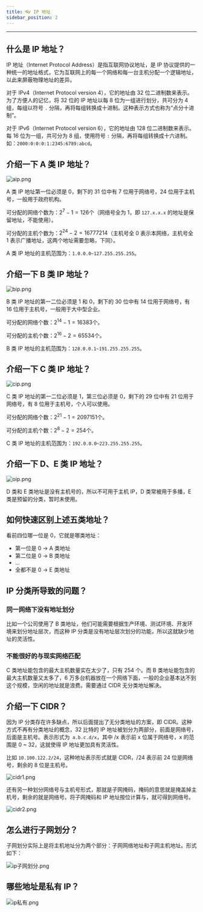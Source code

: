 ```yaml
---
title: 👓 IP 地址
sidebar_position: 2
---
```


----

## 什么是 IP 地址？

IP 地址（Internet Protocol Address）是指互联网协议地址，是 IP 协议提供的一种统一的地址格式，它为互联网上的每一个网络和每一台主机分配一个逻辑地址，以此来屏蔽物理地址的差异。

对于 IPv4（Internet Protocol version 4），它的地址由 32 位二进制数来表示。为了方便人的记忆，将 32 位的 IP 地址以每 8 位为一组进行划分，共可分为 4 组，每组以符号 `.` 分隔，再将每组转换成十进制。这种表示方式也称为“点分十进制”。

对于 IPv6（Internet Protocol version 6），它的地址由 128 位二进制数来表示。每 16 位为一组，共可分为 8 组，使用符号 `:` 分隔，再将每组转换成十六进制。如：`2000:0:0:0:1:2345:6789:abcd`。

## 介绍一下 A 类 IP 地址？

![aip.png](https://i.loli.net/2021/08/01/lAzgYH8JaUq43LG.png)

A 类 IP 地址第一位必须是 0，剩下的 31 位中有 7 位用于网络号，24 位用于主机号，一般用于政府机构。

可分配的网络个数为：$2^7-1=126$个（网络号全为 1，即 `127.x.x.x` 的地址是保留地址，不能使用）。

可分配的主机个数为：$2^{24}-2=16777214$（主机号全 0 表示本网络，主机号全 1 表示广播地址，这两个地址需要忽略，下同）。

A 类 IP 地址的主机范围为：`1.0.0.0~127.255.255.255`。

## 介绍一下 B 类 IP 地址？

![bip.png](https://i.loli.net/2021/08/01/tmcSDefnCBkuPLJ.png)

B 类 IP 地址的第一二位必须是 1 和 0，剩下的 30 位中有 14 位用于网络号，有 16 位用于主机号，一般用于大中型企业。

可分配的网络个数：$2^{14}-1=16383$个。

可分配的主机个数：$2^{16}-2=65534$个。

B 类 IP 地址的主机范围为：`128.0.0.1~191.255.255.255`。

## 介绍一下 C 类 IP 地址？

![cip.png](https://i.loli.net/2021/08/01/jABfvJSEwQ9ILZ8.png)

C 类 IP 地址的第一二位必须是 1，第三位必须是 0，剩下的 29 位中有 21 位用于网络号，有 8 位用于主机号，个人可以使用。

可分配的网络个数：$2^{21}-1=2097151$个。

可分配的主机个数：$2^8-2=254$个。

C 类 IP 地址的主机范围为：`192.0.0.0~223.255.255.255`。

## 介绍一下 D、E 类 IP 地址？

![oip.png](https://i.loli.net/2021/08/01/6WZasjz1mVKJDqg.png)

D 类和 E 类地址是没有主机号的，所以不可用于主机 IP，D 类常被用于多播，E 类是预留的分类，暂时未使用。

## 如何快速区别上述五类地址？

看前四位哪一位是 0，它就是哪类地址：

- 第一位是 0 -> A 类地址
- 第二位是 0 -> B 类地址
- ...
- 全都不是 0 -> E 类地址

## IP 分类所导致的问题？

### 同一网络下没有地址划分

比如一个公司使用了 B 类地址，他们可能需要根据生产环境、测试环境、开发环境来划分地址层次，而这种 IP 分类是没有地址层次划分的功能，所以这就缺少地址的灵活性。

### 不能很好的与现实网络匹配

C 类地址能包含的最大主机数量实在太少了，只有 254 个。而 B 类地址能包含的最大主机数量又太多了，6 万多台机器放在一个网络下面，一般的企业基本达不到这个规模，空闲的地址就是浪费。需要通过 CIDR 无分类地址解决。

## 介绍一下 CIDR？

因为 IP 分类存在许多缺点，所以后面提出了无分类地址的方案，即 CIDR。这种方式不再有分类地址的概念，32 比特的 IP 地址被划分为两部分，前面是网络号，后面是主机号。表示形式为` a.b.c.d/x`，其中 /x 表示前 x 位属于网络号，x 的范围是 0 ~ 32，这就使得 IP 地址更加具有灵活性。

比如 `10.100.122.2/24`，这种地址表示形式就是 CIDR，/24 表示前 24 位是网络号，剩余的 8 位是主机号。

![cidr1.png](https://i.loli.net/2021/08/01/zB5WZC2UN7JHtp6.png)

还有另一种划分网络号与主机号形式，那就是子网掩码，掩码的意思就是掩盖掉主机号，剩余的就是网络号。将子网掩码和 IP 地址按位计算与，就可得到网络号。

![cidr2.png](https://i.loli.net/2021/08/01/i4d1QKW2N5uHCPI.png)

## 怎么进行子网划分？

子网划分实际上是将主机地址分为两个部分：子网网络地址和子网主机地址。形式如下：

![ip子网划分.png](https://i.loli.net/2021/08/01/nY9Z2RM3GKegEdT.png)

## 哪些地址是私有 IP？

![ip私有.png](https://i.loli.net/2021/08/01/ynH4sI5iSTzpvDJ.png)
